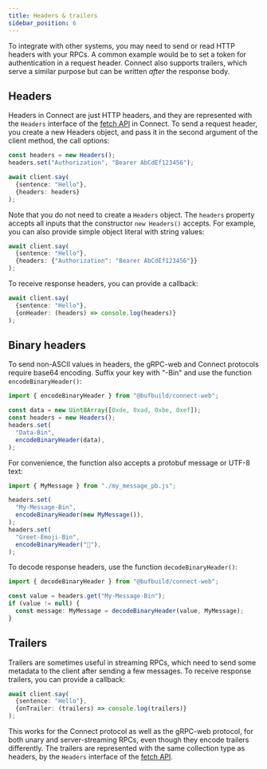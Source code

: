 ```yaml
---
title: Headers & trailers
sidebar_position: 6
---
```



To integrate with other systems, you may need to send or read HTTP headers
with your RPCs. A common example would be to set a token for authentication
in a request header. Connect also supports trailers, which serve a similar
purpose but can be written _after_ the response body.


## Headers

Headers in Connect are just HTTP headers, and they are represented with the
`Headers` interface of the [fetch API](https://developer.mozilla.org/en-US/docs/Web/API/Headers)
in Connect. To send a request header, you create a new Headers object, and
pass it in the second argument of the client method, the call options:

```ts
const headers = new Headers();
headers.set("Authorization", "Bearer AbCdEf123456");

await client.say(
  {sentence: "Hello"},
  {headers: headers}
);
```

Note that you do not need to create a `Headers` object. The `headers` property
accepts all inputs that the constructor `new Headers()` accepts. For example,
you can also provide simple object literal with string values:

```ts
await client.say(
  {sentence: "Hello"},
  {headers: {"Authorization": "Bearer AbCdEf123456"}}
);
```

To receive response headers, you can provide a callback:

```ts
await client.say(
  {sentence: "Hello"},
  {onHeader: (headers) => console.log(headers)}
);
```


## Binary headers

To send non-ASCII values in headers, the gRPC-web and Connect protocols
require base64 encoding. Suffix your key with "-Bin" and use the function
`encodeBinaryHeader()`:

```ts
import { encodeBinaryHeader } from "@bufbuild/connect-web";

const data = new Uint8Array([0xde, 0xad, 0xbe, 0xef]);
const headers = new Headers();
headers.set(
  "Data-Bin",
  encodeBinaryHeader(data),
);
```

For convenience, the function also accepts a protobuf message or UTF-8 text:

```ts
import { MyMessage } from "./my_message_pb.js";

headers.set(
  "My-Message-Bin",
  encodeBinaryHeader(new MyMessage()),
);
headers.set(
  "Greet-Emoji-Bin",
  encodeBinaryHeader("👋"),
);
```

To decode response headers, use the function `decodeBinaryHeader()`:

```ts
import { decodeBinaryHeader } from "@bufbuild/connect-web";

const value = headers.get("My-Message-Bin");
if (value != null) {
  const message: MyMessage = decodeBinaryHeader(value, MyMessage);
}
```


## Trailers

Trailers are sometimes useful in streaming RPCs, which need to send some
metadata to the client after sending a few messages. To receive response
trailers, you can provide a callback:

```ts
await client.say(
  {sentence: "Hello"},
  {onTrailer: (trailers) => console.log(trailers)}
);
```

This works for the Connect protocol as well as the gRPC-web protocol, for
both unary and server-streaming RPCs, even though they encode trailers
differently. The trailers are represented with the same collection type as
headers, by the `Headers` interface of the [fetch API](https://developer.mozilla.org/en-US/docs/Web/API/Headers).

